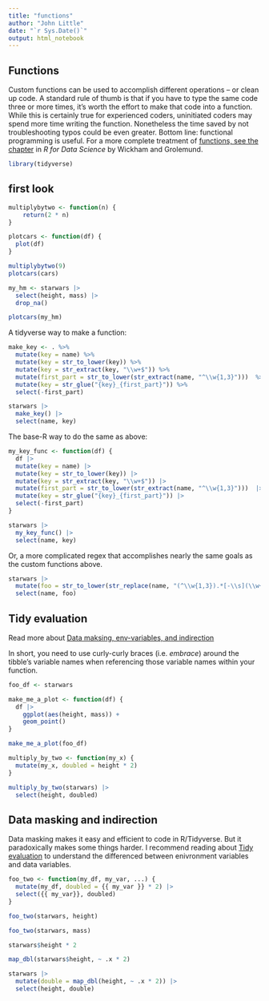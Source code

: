 ```yaml
---
title: "functions"
author: "John Little"
date: "`r Sys.Date()`"
output: html_notebook
---
```


## Functions

Custom functions can be used to accomplish different operations -- or clean up code.  A standard rule of thumb is that if you have to type the same code three or more times, it's worth the effort to make that code into a function.  While this is certainly true for experienced coders, uninitiated coders may spend more time writing the function.  Nonetheless the time saved by not troubleshooting typos could be even greater. Bottom line: functional programming is useful.  For a more complete treatment of [functions, see the chapter](https://r4ds.had.co.nz/functions.html) in _R for Data Science_ by Wickham and Grolemund.

```r
library(tidyverse)
```


## first look

```r
multiplybytwo <- function(n) {
    return(2 * n)
}

plotcars <- function(df) {
  plot(df)
}

```

```r
multiplybytwo(9)
plotcars(cars)
```


```r
my_hm <- starwars |>  
  select(height, mass) |>  
  drop_na()

plotcars(my_hm)
```
A tidyverse way to make a function:

```r
make_key <- . %>% 
  mutate(key = name) %>%  
  mutate(key = str_to_lower(key)) %>%  
  mutate(key = str_extract(key, "\\w+$")) %>% 
  mutate(first_part = str_to_lower(str_extract(name, "^\\w{1,3}")))  %>% 
  mutate(key = str_glue("{key}_{first_part}")) %>% 
  select(-first_part)

starwars |>
  make_key() |>
  select(name, key)
```

The base-R way to do the same as above:

```r
my_key_func <- function(df) {
  df |> 
  mutate(key = name) |>  
  mutate(key = str_to_lower(key)) |>  
  mutate(key = str_extract(key, "\\w+$")) |> 
  mutate(first_part = str_to_lower(str_extract(name, "^\\w{1,3}")))  |> 
  mutate(key = str_glue("{key}_{first_part}")) |> 
  select(-first_part)
}

starwars |>  
  my_key_func() |>
  select(name, key)
```

Or, a more complicated regex that accomplishes nearly the same goals as the custom functions above. 

```r
starwars |> 
  mutate(foo = str_to_lower(str_replace(name, "(^\\w{1,3}).*[-\\s](\\w+$)", "\\2_\\1"))) |>
  select(name, foo)
```

## Tidy evaluation

Read more about [Data maksing, env-variables, and indirection](https://dplyr.tidyverse.org/articles/programming.html#data-masking)

In short, you need to use curly-curly braces (i.e. _embrace_) around the tibble's variable names when referencing those variable names within your function.

```r
foo_df <- starwars

make_me_a_plot <- function(df) {
  df |>  
    ggplot(aes(height, mass)) +
    geom_point() 
}

make_me_a_plot(foo_df)
```


```r
multiply_by_two <- function(my_x) {
  mutate(my_x, doubled = height * 2)
}

multiply_by_two(starwars) |>
  select(height, doubled)
```

## Data masking and indirection

Data masking makes it easy and efficient to code in R/Tidyverse. But it paradoxically makes some things harder.  I recommend reading about [Tidy evaluation](
https://dplyr.tidyverse.org/articles/programming.html) to understand the differenced between enivronment variables and data variables.

```r
foo_two <- function(my_df, my_var, ...) {
  mutate(my_df, doubled = {{ my_var }} * 2) |>
  select({{ my_var}}, doubled)
}

foo_two(starwars, height)

foo_two(starwars, mass) 
```

```r
starwars$height * 2

map_dbl(starwars$height, ~ .x * 2)

starwars |>
  mutate(double = map_dbl(height, ~ .x * 2)) |>
  select(height, double)
```


